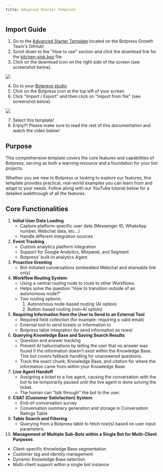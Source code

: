 ```yaml
---
title: Advanced Starter Template
---
```



## Import Guide

1. Go to the [Advanced Starter Template](https://github.com/botpress/growth/tree/master/advanced-starter-bot-template) located on the Botpress Growth Team's GitHub!
2. Scroll down to the "How to use" section and click the download link for the [kitchen-sink.bpz](https://github.com/botpress/growth/blob/master/advanced-starter-bot-template/kitchen-sink.bpz) file.
3. Click on the download icon on the right side of the screen (see screenshot below).

<img src="./assets/download-start-github.png" />

4. Go to your [Botpress studio](https://studio.botpress.cloud)
5. Click on the Botpress icon at the top left of your screen
6. Click "Import / Export" and then click on "Import from file" (see screenshot below).

<img src="./assets/import-bot.png" />

7. Select this template!
8. Enjoy!!! Please make sure to read the rest of this documentation and watch the video below!

## Purpose

This comprehensive template covers the core features and capabilities of Botpress, serving as both a learning resource and a foundation for your bot projects.

Whether you are new to Botpress or looking to explore our features, this template provides practical, real-world examples you can learn from and adapt to your needs. Follow along with our YouTube tutorial below for a detailed walkthrough of all the features.

<YouTube url="https://www.youtube.com/embed/-N4OoKg_w4I?si=0OrPkHzFgHqbAmvF" />

## Core Functionalities

1. **Initial User Data Loading**
   - Capture platform-specific user data (Messenger ID, WhatsApp number, Webchat data, etc...)
   - Handle different integration sources
2. **Event Tracking**
   - Custom analytics platform integration
   - Support for Google Analytics, Mixpanel, and Segment
   - Botpress' built-in analytics Agent.
3. **Proactive Greeting**
   - Bot-initiated conversations (embedded Webchat and shareable link only)
4. **Workflow Routing System**
   - Using a central routing node to route to other Workflows.
   - Helps solve the question "How to transition outside of an autonomous node?"
   - Two routing options:
     1. Autonomous node-based routing (AI option)
     2. Button-based routing (non-AI option)
5. **Requiring Information from the User to Send to an External Tool**
   - Required field collection (for example: requiring a valid email)
   - External tool to send tickets or information to
   - Botpress table integration (to send information as rows)
6. **Querying Knowledge Base and Saving Search Results**
   - Question and answer tracking
   - Prevent AI hallucinations by telling the user that no answer was found if the information doesn't exist within the Knowledge Base. This bot covers fallback handling for unanswered questions.
   - Track the exact chunk, Knowledge Base, and citation for where the information came from within your Knowledge Base.
7. **Live Agent Handoff**
   - Assigning a ticket to a live agent, causing the conversation with the bot to be temporarily paused until the live agent is done solving the ticket.
   - The human can "talk through" the bot to the user.
8. **CSAT (Customer Satisfaction) System**
   - End-of-conversation survey
   - Conversation summary generation and storage in Conversation Ratings Table
9. **Table Search and Filtering**
   - Querying from a Botpress table to fetch row(s) based on user input parameters.
10. **Management of Multiple Sub-Bots within a Single Bot for Multi-Client Purposes**
   - Client-specific Knowledge Base segmentation
   - Customer tag and identity management
   - Dynamic Knowledge Base selection
   - Multi-client support within a single bot instance
